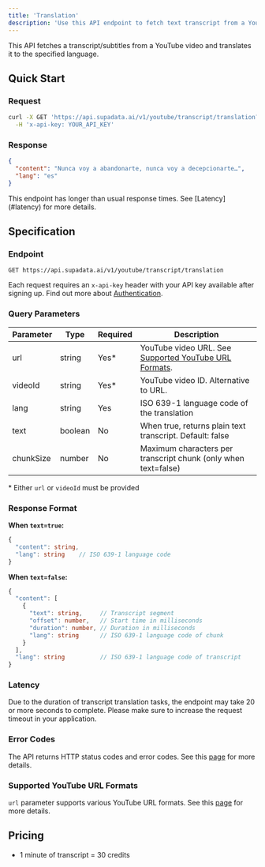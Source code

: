 ```yaml
---
title: 'Translation'
description: 'Use this API endpoint to fetch text transcript from a YouTube video in various formats and languages.'
---
```


This API fetches a transcript/subtitles from a YouTube video and translates it to the specified language.

## Quick Start

### Request

```bash
curl -X GET 'https://api.supadata.ai/v1/youtube/transcript/translation?videoId=dQw4w9WgXcQ&lang=es&text=true' \
  -H 'x-api-key: YOUR_API_KEY'
```

### Response

```json
{
  "content": "Nunca voy a abandonarte, nunca voy a decepcionarte…",
  "lang": "es"
}
```

<Info>
  This endpoint has longer than usual response times. See [Latency](#latency) for more details.
</Info>

## Specification

### Endpoint

`GET https://api.supadata.ai/v1/youtube/transcript/translation`

Each request requires an `x-api-key` header with your API key available after signing up. Find out more about [Authentication](/documentation/getting-started#authentication).

### Query Parameters

| Parameter | Type    | Required | Description                                                                             |
| --------- | ------- | -------- | --------------------------------------------------------------------------------------- |
| url       | string  | Yes\*    | YouTube video URL. See [Supported YouTube URL Formats](#supported-youtube-url-formats). |
| videoId   | string  | Yes\*    | YouTube video ID. Alternative to URL.                                                   |
| lang      | string  | Yes      | ISO 639-1 language code of the translation                                              |
| text      | boolean | No       | When true, returns plain text transcript. Default: false                                |
| chunkSize | number  | No       | Maximum characters per transcript chunk (only when text=false)                          |

\* Either `url` or `videoId` must be provided

### Response Format

**When `text=true`:**

```typescript
{
  "content": string,
  "lang": string    // ISO 639-1 language code
}
```

**When `text=false`:**

```typescript
{
  "content": [
    {
      "text": string,     // Transcript segment
      "offset": number,   // Start time in milliseconds
      "duration": number, // Duration in milliseconds
      "lang": string      // ISO 639-1 language code of chunk
    }
  ],
  "lang": string          // ISO 639-1 language code of transcript
}
```

### Latency

Due to the duration of transcript translation tasks, the endpoint may take 20 or more seconds to complete. Please make sure to increase the request timeout in your application.

### Error Codes

The API returns HTTP status codes and error codes. See this [page](/documentation/errors) for more details.

### Supported YouTube URL Formats

`url` parameter supports various YouTube URL formats. See this [page](/documentation/youtube/supported-url-formats) for more details.

## Pricing

- 1 minute of transcript = 30 credits
